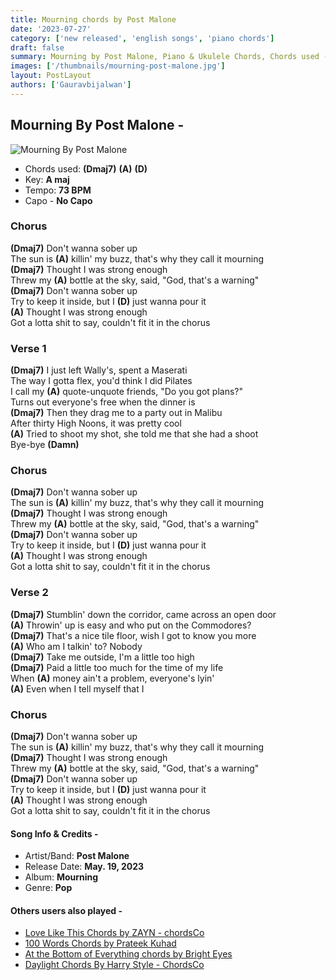 ```yaml
---
title: Mourning chords by Post Malone
date: '2023-07-27'
category: ['new released', 'english songs', 'piano chords']
draft: false
summary: Mourning by Post Malone, Piano & Ukulele Chords, Chords used - (Dmaj7) (A) (D), Capo - No Capo, Key - A major.
images: ['/thumbnails/mourning-post-malone.jpg']
layout: PostLayout
authors: ['Gauravbijalwan']
---
```


## Mourning By ​Post Malone -

![Mourning By ​Post Malone](/thumbnails/mourning-post-malone.jpg)

- Chords used: **(Dmaj7)** **(A)** **(D)**
- Key: **A maj**
- Tempo: **73 BPM**
- Capo - **No Capo**

### Chorus

**(Dmaj7)** Don't wanna sober up\
The sun is **(A)** killin' my buzz, that's why they call it mourning\
**(Dmaj7)** Thought I was strong enough\
Threw my **(A)** bottle at the sky, said, "God, that's a warning"\
**(Dmaj7)** Don't wanna sober up\
Try to keep it inside, but I **(D)** just wanna pour it\
**(A)** Thought I was strong enough\
Got a lotta shit to say, couldn't fit it in the chorus

### Verse 1

**(Dmaj7)** I just left Wally's, spent a Maserati\
The way I gotta flex, you'd think I did Pilates\
I call my **(A)** quote-unquote friends, "Do you got plans?"\
Turns out everyone's free when the dinner is\
**(Dmaj7)** Then they drag me to a party out in Malibu\
After thirty High Noons, it was pretty cool\
**(A)** Tried to shoot my shot, she told me that she had a shoot\
Bye-bye **(Damn)**

### Chorus

**(Dmaj7)** Don't wanna sober up\
The sun is **(A)** killin' my buzz, that's why they call it mourning\
**(Dmaj7)** Thought I was strong enough\
Threw my **(A)** bottle at the sky, said, "God, that's a warning"\
**(Dmaj7)** Don't wanna sober up\
Try to keep it inside, but I **(D)** just wanna pour it\
**(A)** Thought I was strong enough\
Got a lotta shit to say, couldn't fit it in the chorus

### Verse 2

**(Dmaj7)** Stumblin' down the corridor, came across an open door\
**(A)** Throwin' up is easy and who put on the Commodores?\
**(Dmaj7)** That's a nice tile floor, wish I got to know you more\
**(A)** Who am I talkin' to? Nobody\
**(Dmaj7)** Take me outside, I'm a little too high\
**(Dmaj7)** Paid a little too much for the time of my life\
When **(A)** money ain't a problem, everyone's lyin'\
**(A)** Even when I tell myself that I

### Chorus

**(Dmaj7)** Don't wanna sober up\
The sun is **(A)** killin' my buzz, that's why they call it mourning\
**(Dmaj7)** Thought I was strong enough\
Threw my **(A)** bottle at the sky, said, "God, that's a warning"\
**(Dmaj7)** Don't wanna sober up\
Try to keep it inside, but I **(D)** just wanna pour it\
**(A)** Thought I was strong enough\
Got a lotta shit to say, couldn't fit it in the chorus

#### Song Info & Credits -

- Artist/Band: ​**Post Malone**
- Release Date: **May. 19, 2023**
- Album: **Mourning**
- Genre: **Pop**

#### Others users also played -

- [Love Like This Chords by ZAYN - chordsCo](https://www.chordsco.com/chords/love-like-this-chords-by-zayn-chordsco)
- [100 Words Chords by Prateek Kuhad](https://www.chordsco.com/chords/100-words-chords-by-prateek-kuhad)
- [At the Bottom of Everything chords by Bright Eyes](https://www.chordsco.com/chords/at-the-bottom-of-everything-chords-by-bright-eyes)
- [Daylight Chords By Harry Style - ChordsCo](https://www.chordsco.com/chords/daylight-chords-by-harry-style)
